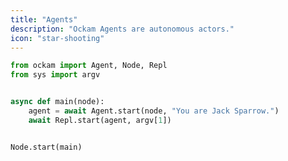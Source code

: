 ```yaml
---
title: "Agents"
description: "Ockam Agents are autonomous actors."
icon: "star-shooting"
---
```



```python
from ockam import Agent, Node, Repl
from sys import argv


async def main(node):
    agent = await Agent.start(node, "You are Jack Sparrow.")
    await Repl.start(agent, argv[1])


Node.start(main)
```
